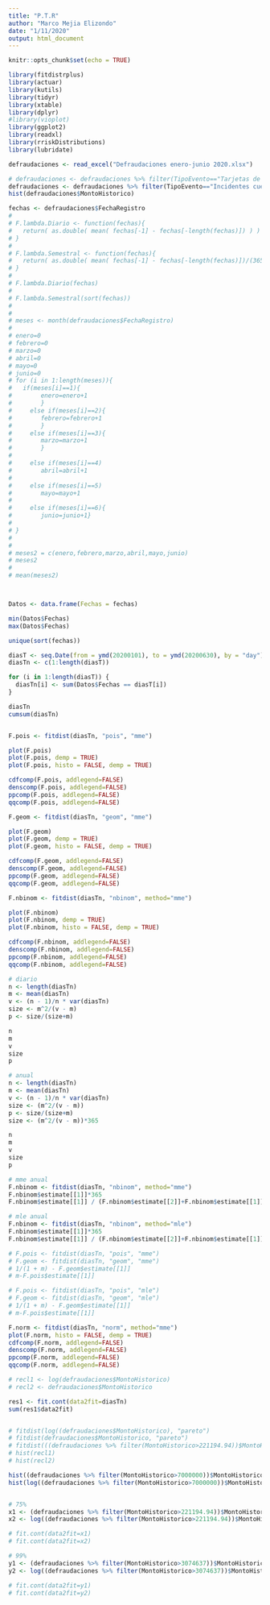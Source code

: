 ```yaml
---
title: "P.T.R"
author: "Marco Mejia Elizondo"
date: "1/11/2020"
output: html_document
---
```


```r
knitr::opts_chunk$set(echo = TRUE)
```

```r
library(fitdistrplus)
library(actuar)
library(kutils)
library(tidyr)
library(xtable)
library(dplyr)
#library(vioplot)
library(ggplot2)
library(readxl)
library(rriskDistributions)
library(lubridate)

defraudaciones <- read_excel("Defraudaciones enero-junio 2020.xlsx")

# defraudaciones <- defraudaciones %>% filter(TipoEvento=="Tarjetas de crédito")
defraudaciones <- defraudaciones %>% filter(TipoEvento=="Incidentes cuenta 147")
hist(defraudaciones$MontoHistorico)
```


```r
fechas <- defraudaciones$FechaRegistro
# 
# F.lambda.Diario <- function(fechas){
#   return( as.double( mean( fechas[-1] - fechas[-length(fechas)]) ) )
# }
# 
# F.lambda.Semestral <- function(fechas){
#   return( as.double( mean( fechas[-1] - fechas[-length(fechas)])/(365/2) ) )
# }
# 
# F.lambda.Diario(fechas)
# 
# F.lambda.Semestral(sort(fechas))
# 
# 
# meses <- month(defraudaciones$FechaRegistro)
# 
# enero=0
# febrero=0
# marzo=0
# abril=0
# mayo=0
# junio=0
# for (i in 1:length(meses)){
#   if(meses[i]==1){
#        enero=enero+1
#        }
#     else if(meses[i]==2){
#        febrero=febrero+1
#        }
#     else if(meses[i]==3){
#        marzo=marzo+1
#        }
# 
#     else if(meses[i]==4)
#        abril=abril+1
# 
#     else if(meses[i]==5)
#        mayo=mayo+1
#        
#     else if(meses[i]==6){
#        junio=junio+1}
# 
# }
# 
# 
# meses2 = c(enero,febrero,marzo,abril,mayo,junio)
# meses2
# 
# mean(meses2)



Datos <- data.frame(Fechas = fechas) 

min(Datos$Fechas)
max(Datos$Fechas)

unique(sort(fechas))

diasT <- seq.Date(from = ymd(20200101), to = ymd(20200630), by = "day")
diasTn <- c(1:length(diasT))

for (i in 1:length(diasT)) {
  diasTn[i] <- sum(Datos$Fechas == diasT[i])
}

diasTn
cumsum(diasTn)


F.pois <- fitdist(diasTn, "pois", "mme")

plot(F.pois)
plot(F.pois, demp = TRUE)
plot(F.pois, histo = FALSE, demp = TRUE)

cdfcomp(F.pois, addlegend=FALSE)
denscomp(F.pois, addlegend=FALSE)
ppcomp(F.pois, addlegend=FALSE)
qqcomp(F.pois, addlegend=FALSE)
```

```r
F.geom <- fitdist(diasTn, "geom", "mme")

plot(F.geom)
plot(F.geom, demp = TRUE)
plot(F.geom, histo = FALSE, demp = TRUE)

cdfcomp(F.geom, addlegend=FALSE)
denscomp(F.geom, addlegend=FALSE)
ppcomp(F.geom, addlegend=FALSE)
qqcomp(F.geom, addlegend=FALSE)

```

```r
F.nbinom <- fitdist(diasTn, "nbinom", method="mme")

plot(F.nbinom)
plot(F.nbinom, demp = TRUE)
plot(F.nbinom, histo = FALSE, demp = TRUE)

cdfcomp(F.nbinom, addlegend=FALSE)
denscomp(F.nbinom, addlegend=FALSE)
ppcomp(F.nbinom, addlegend=FALSE)
qqcomp(F.nbinom, addlegend=FALSE)
```


```r
# diario
n <- length(diasTn)
m <- mean(diasTn)
v <- (n - 1)/n * var(diasTn)
size <- m^2/(v - m)
p <- size/(size+m)

n
m
v
size
p
```
```r
# anual
n <- length(diasTn)
m <- mean(diasTn)
v <- (n - 1)/n * var(diasTn)
size <- (m^2/(v - m))
p <- size/(size+m)
size <- (m^2/(v - m))*365

n
m
v
size
p
```

```r
# mme anual
F.nbinom <- fitdist(diasTn, "nbinom", method="mme")
F.nbinom$estimate[[1]]*365
F.nbinom$estimate[[1]] / (F.nbinom$estimate[[2]]+F.nbinom$estimate[[1]])
```

```r
# mle anual
F.nbinom <- fitdist(diasTn, "nbinom", method="mle")
F.nbinom$estimate[[1]]*365
F.nbinom$estimate[[1]] / (F.nbinom$estimate[[2]]+F.nbinom$estimate[[1]])
```


```r
# F.pois <- fitdist(diasTn, "pois", "mme")
# F.geom <- fitdist(diasTn, "geom", "mme")
# 1/(1 + m) - F.geom$estimate[[1]]
# m-F.pois$estimate[[1]]
```

```r
# F.pois <- fitdist(diasTn, "pois", "mle")
# F.geom <- fitdist(diasTn, "geom", "mle")
# 1/(1 + m) - F.geom$estimate[[1]]
# m-F.pois$estimate[[1]]
```


```r
F.norm <- fitdist(diasTn, "norm", method="mme")
plot(F.norm, histo = FALSE, demp = TRUE)
cdfcomp(F.norm, addlegend=FALSE)
denscomp(F.norm, addlegend=FALSE)
ppcomp(F.norm, addlegend=FALSE)
qqcomp(F.norm, addlegend=FALSE)
```

```r
# recl1 <- log(defraudaciones$MontoHistorico)
# recl2 <- defraudaciones$MontoHistorico

res1 <- fit.cont(data2fit=diasTn)
sum(res1$data2fit)


# fitdist(log((defraudaciones$MontoHistorico), "pareto")
# fitdist(defraudaciones$MontoHistorico, "pareto")
# fitdist(((defraudaciones %>% filter(MontoHistorico>221194.94))$MontoHistorico), "pareto")
# hist(recl1)
# hist(recl2)

hist((defraudaciones %>% filter(MontoHistorico>7000000))$MontoHistorico)
hist(log((defraudaciones %>% filter(MontoHistorico>7000000))$MontoHistorico))


# 75%
x1 <- (defraudaciones %>% filter(MontoHistorico>221194.94))$MontoHistorico
x2 <- log((defraudaciones %>% filter(MontoHistorico>221194.94))$MontoHistorico)

# fit.cont(data2fit=x1)
# fit.cont(data2fit=x2)

# 99%
y1 <- (defraudaciones %>% filter(MontoHistorico>3074637))$MontoHistorico
y2 <- log((defraudaciones %>% filter(MontoHistorico>3074637))$MontoHistorico)

# fit.cont(data2fit=y1)
# fit.cont(data2fit=y2)
```


